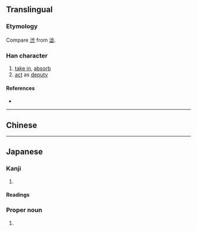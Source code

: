 {{also|攝|摄}}
{{character info}}
==Translingual==
{{Han simplified forms|攝|摂|摄}}

===Etymology===
{{Han simp|攝}} Compare [[渋]] from [[澁]].

===Han character===
{{Han char|rn=64|rad=手|as=10|sn=13|four=|canj=QSJO|ids=⿰扌⿳耳丷八}}

# [[take in]], [[absorb]]
# [[act]] as [[deputy]]

====References====
* {{Han ref|kx=0449.081|dkj=12557|dj=0799.310|hdz=31928.131|uh=6442|ud=25666}}

----

==Chinese==
{{zh-see|攝|v}}

----

==Japanese==
{{ja-kanji forms|摂|攝}}

===Kanji===
{{ja-kanji|grade=c|rs=手10|kyu=攝}}

# {{rfdef|ja|sort=手10}}

====Readings====
{{ja-readings
|goon=しょう<せふ
|kanon=しょう<せふ
|kanyoon=せつ
|kun=おさ-める, かね-る, と-る
}}

===Proper noun===
{{ja-pos|おさむ|proper|kyu=攝}}

# {{given name|ja|male|sort=おさむ}}
